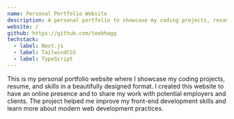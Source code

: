 ```yaml
---
name: Personal Portfolio Website
description: A personal portfolio to showcase my coding projects, resume, and skills in a beautifully designed format.
website: /
github: https://github.com/teebhagg
techstack:
  - label: Next.js
  - label: TailwindCSS
  - label: TypeScript
---
```


This is my personal portfolio website where I showcase my coding projects, resume, and skills in a beautifully designed format. I created this website to have an online presence and to share my work with potential employers and clients. The project helped me improve my front-end development skills and learn more about modern web development practices.